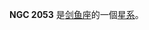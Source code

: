 {{NGCInfoBox|NGCID=NGC 2053|發現者=約翰·弗里德里希·威廉·赫歇爾|發現日期=1837年1月2日|其他編號=ESO 86-SC17|曆元=J2000.0|赤經=5時37分39.8秒
|赤緯=-67°24'47"|星座=剑鱼座|星體=星系|星等=12.2|表面亮度=|藍等=12.4}}

'''NGC 2053''' 是[[剑鱼座|剑鱼座]]的一個[[星系|星系]]。

{{NGCReference|2053}}
{{Catalogs|NGC=2053}}
{{Galaxy-stub}}
